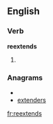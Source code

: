 ==English==

===Verb===
'''reextends'''

# {{third-person singular of|[[reextend]]}}

===Anagrams===
* {{alphagram|deeenrstx}}
* [[extenders#English|extenders]]

[[fr:reextends]]